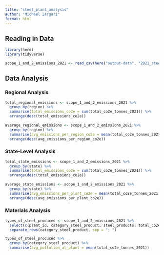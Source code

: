 ```yaml
---
title: "steel_plant_analysis"
author: "Michael Zargari"
format: html
---
```


## Reading in Data
```r
library(here)
library(tidyverse)

scope_1_and_2_emissions_2021 <- read_csv(here("output-data", "2021_steel_plant_emissions_and_productions.csv"))
```

## Data Analysis

### Regional Analysis

```r
total_regional_emissions <- scope_1_and_2_emissions_2021 %>% 
  group_by(region) %>% 
  summarise(total_emissions_co2e = sum(total_co2e_tonnes_2021)) %>% 
  arrange(desc(total_emissions_co2e))
  
average_regional_emissions <- scope_1_and_2_emissions_2021 %>% 
  group_by(region) %>% 
  summarise(avg_emissions_per_region_co2e = mean(total_co2e_tonnes_2021)) %>% 
  arrange(desc(avg_emissions_per_region_co2e))
```

### State-Level Analysis

```r
total_state_emissions <- scope_1_and_2_emissions_2021 %>% 
  group_by(state) %>% 
  summarise(total_emissions_co2e = sum(total_co2e_tonnes_2021)) %>% 
  arrange(desc(total_emissions_co2e))
  
average_state_emissions <- scope_1_and_2_emissions_2021 %>% 
  group_by(state) %>% 
  summarise(avg_emissions_per_plant_co2e = mean(total_co2e_tonnes_2021)) %>% 
  arrange(desc(avg_emissions_per_plant_co2e))
```

### Materials Analysis
```r
types_of_steel_produced <- scope_1_and_2_emissions_2021 %>% 
  select(c(plant_id, category_steel_product, steel_products, total_co2e_tonnes_2021, total_tonnes_steel_produced_2021)) %>% 
  separate_rows(category_steel_product, sep = "; ")

types_of_steel_produced %>% 
  group_by(category_steel_product) %>% 
  summarise(avg_pollution_at_plant = mean(total_co2e_tonnes_2021))
```

